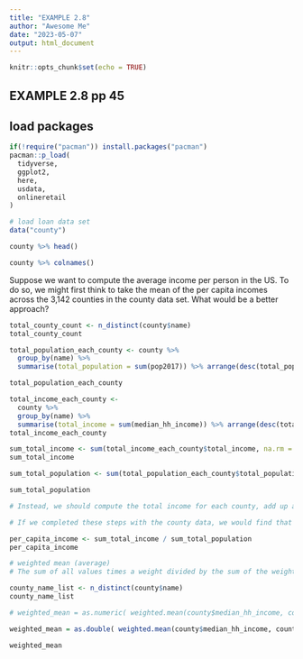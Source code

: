 ```yaml
---
title: "EXAMPLE 2.8"
author: "Awesome Me"
date: "2023-05-07"
output: html_document
---
```


```r
knitr::opts_chunk$set(echo = TRUE)
```

## EXAMPLE 2.8 pp 45



## load packages
```r
if(!require("pacman")) install.packages("pacman")
pacman::p_load(
  tidyverse,
  ggplot2,
  here,
  usdata,
  onlineretail
)

```

```r

# load loan data set
data("county")

county %>% head()

county %>% colnames()

```

Suppose we want to compute the average income per person in the US. To do so, we might first
think to take the mean of the per capita incomes across the 3,142 counties in the county data set. What would be a better approach?

```r
total_county_count <- n_distinct(county$name)
total_county_count

```
```r
total_population_each_county <- county %>% 
  group_by(name) %>% 
  summarise(total_population = sum(pop2017)) %>% arrange(desc(total_population))

total_population_each_county
```


```r
total_income_each_county <- 
  county %>% 
  group_by(name) %>% 
  summarise(total_income = sum(median_hh_income)) %>% arrange(desc(total_income))
total_income_each_county

```
```r
sum_total_income <- sum(total_income_each_county$total_income, na.rm = TRUE)
sum_total_income

```


```r

sum_total_population <- sum(total_population_each_county$total_population, na.rm = TRUE)

sum_total_population

```

```r
# Instead, we should compute the total income for each county, add up all the counties’ totals, and then divide by the number of people in all the counties.

# If we completed these steps with the county data, we would find that the per capita income for the US is $30,861. 

per_capita_income <- sum_total_income / sum_total_population
per_capita_income

```

```r
# weighted mean (average)
# The sum of all values times a weight divided by the sum of the weights.

county_name_list <- n_distinct(county$name)
county_name_list

# weighted_mean = as.numeric( weighted.mean(county$median_hh_income, county$pop2017,  na.rm = TRUE)) * 1L # county_name_list ,

weighted_mean = as.double( weighted.mean(county$median_hh_income, county$pop2017,  na.rm = TRUE)) * 1.0 # county_name_list ,

weighted_mean


```

